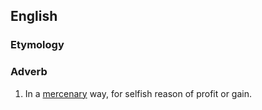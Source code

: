 ==English==

===Etymology===
{{suffix|en|mercenary|ly}}

===Adverb===
{{en-adv}}

# In a [[mercenary]] way, for selfish reason of profit or gain.